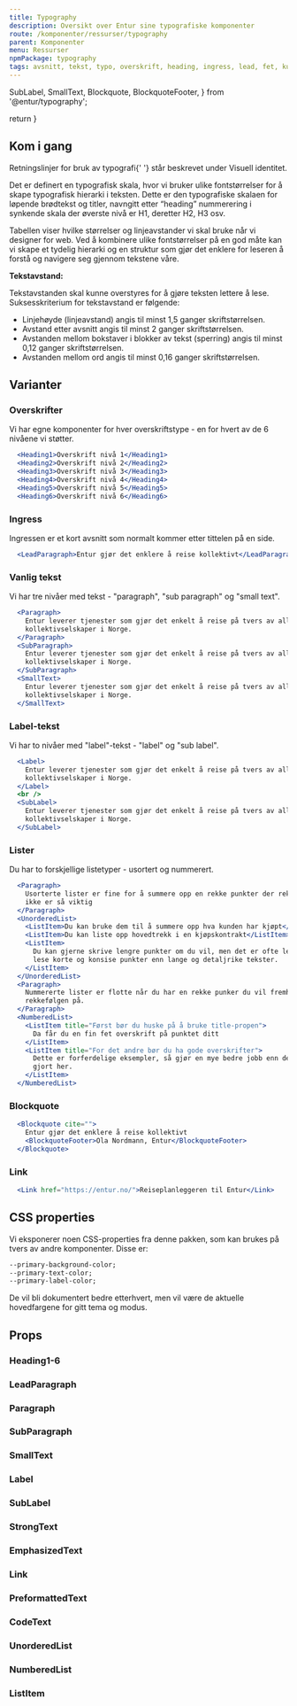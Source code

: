 ```yaml
---
title: Typography
description: Oversikt over Entur sine typografiske komponenter
route: /komponenter/ressurser/typography
parent: Komponenter
menu: Ressurser
npmPackage: typography
tags: avsnitt, tekst, typo, overskrift, heading, ingress, lead, fet, kursiv, link, sitat, blockquote
---
```


  SubLabel,
  SmallText,
  Blockquote,
  BlockquoteFooter,
} from '@entur/typography';

  return <SEO title={props.pageContext.frontmatter.title} description={props.pageContext.frontmatter.description} pathname={props.pageContext.frontmatter.route} />
}

<PageHeader />

## Kom i gang

<LinkText as={Link} to="/identitet/verktoykassen/typografi">Retningslinjer for bruk av typografi</LinkText>{' '}
står beskrevet under Visuell identitet.

Det er definert en typografisk skala, hvor vi bruker ulike fontstørrelser for å skape typografisk hierarki i teksten. Dette er den typografiske skalaen for løpende brødtekst og titler, navngitt etter “heading” nummerering i synkende skala der øverste nivå er H1, deretter H2, H3 osv.

Tabellen viser hvilke størrelser og linjeavstander vi skal bruke når vi designer for web. Ved å kombinere ulike fontstørrelser på en god måte kan vi skape et tydelig hierarki og en struktur som gjør det enklere for leseren å forstå og navigere seg gjennom tekstene våre.

**Tekstavstand:**

Tekstavstanden skal kunne overstyres for å gjøre teksten lettere å lese. Suksesskriterium for tekstavstand er følgende:

- Linjehøyde (linjeavstand) angis til minst 1,5 ganger skriftstørrelsen.
- Avstand etter avsnitt angis til minst 2 ganger skriftstørrelsen.
- Avstanden mellom bokstaver i blokker av tekst (sperring) angis til minst 0,12 ganger skriftstørrelsen.
- Avstanden mellom ord angis til minst 0,16 ganger skriftstørrelsen.

## Varianter

### Overskrifter

Vi har egne komponenter for hver overskriftstype - en for hvert av de 6 nivåene vi støtter.

```jsx
  <Heading1>Overskrift nivå 1</Heading1>
  <Heading2>Overskrift nivå 2</Heading2>
  <Heading3>Overskrift nivå 3</Heading3>
  <Heading4>Overskrift nivå 4</Heading4>
  <Heading5>Overskrift nivå 5</Heading5>
  <Heading6>Overskrift nivå 6</Heading6>
```

### Ingress

Ingressen er et kort avsnitt som normalt kommer etter tittelen på en side.

```jsx
  <LeadParagraph>Entur gjør det enklere å reise kollektivt</LeadParagraph>
```

### Vanlig tekst

Vi har tre nivåer med tekst - "paragraph", "sub paragraph" og "small text".

```jsx
  <Paragraph>
    Entur leverer tjenester som gjør det enkelt å reise på tvers av alle
    kollektivselskaper i Norge.
  </Paragraph>
  <SubParagraph>
    Entur leverer tjenester som gjør det enkelt å reise på tvers av alle
    kollektivselskaper i Norge.
  </SubParagraph>
  <SmallText>
    Entur leverer tjenester som gjør det enkelt å reise på tvers av alle
    kollektivselskaper i Norge.
  </SmallText>
```

### Label-tekst

Vi har to nivåer med "label"-tekst - "label" og "sub label".

```jsx
  <Label>
    Entur leverer tjenester som gjør det enkelt å reise på tvers av alle
    kollektivselskaper i Norge.
  </Label>
  <br />
  <SubLabel>
    Entur leverer tjenester som gjør det enkelt å reise på tvers av alle
    kollektivselskaper i Norge.
  </SubLabel>
```

### Lister

Du har to forskjellige listetyper - usortert og nummerert.

```jsx
  <Paragraph>
    Usorterte lister er fine for å summere opp en rekke punkter der rekkefølgen
    ikke er så viktig
  </Paragraph>
  <UnorderedList>
    <ListItem>Du kan bruke dem til å summere opp hva kunden har kjøpt</ListItem>
    <ListItem>Du kan liste opp hovedtrekk i en kjøpskontrakt</ListItem>
    <ListItem>
      Du kan gjerne skrive lengre punkter om du vil, men det er ofte lettere å
      lese korte og konsise punkter enn lange og detaljrike tekster.
    </ListItem>
  </UnorderedList>
  <Paragraph>
    Nummererte lister er flotte når du har en rekke punker du vil fremheve
    rekkefølgen på.
  </Paragraph>
  <NumberedList>
    <ListItem title="Først bør du huske på å bruke title-propen">
      Da får du en fin fet overskrift på punktet ditt
    </ListItem>
    <ListItem title="For det andre bør du ha gode overskrifter">
      Dette er forferdelige eksempler, så gjør en mye bedre jobb enn det vi har
      gjort her.
    </ListItem>
  </NumberedList>
```

### Blockquote

```jsx
  <Blockquote cite="">
    Entur gjør det enklere å reise kollektivt
    <BlockquoteFooter>Ola Nordmann, Entur</BlockquoteFooter>
  </Blockquote>
```

### Link

```jsx
  <Link href="https://entur.no/">Reiseplanleggeren til Entur</Link>
```

## CSS properties

Vi eksponerer noen CSS-properties fra denne pakken, som kan brukes på tvers av andre komponenter. Disse er:

```css
--primary-background-color;
--primary-text-color;
--primary-label-color;
```

De vil bli dokumentert bedre etterhvert, men vil være de aktuelle hovedfargene for gitt tema og modus.

## Props

### Heading1-6

<ImportStatement imports="Heading1, Heading2, Heading3, Heading4, Heading5, Heading6" packageName={props.pageContext.frontmatter.npmPackage} />
<Props componentName="Heading1" />

### LeadParagraph

<ImportStatement imports="LeadParagraph" packageName={props.pageContext.frontmatter.npmPackage} />
<Props componentName="LeadParagraph" />

### Paragraph

<ImportStatement imports="Paragraph" packageName={props.pageContext.frontmatter.npmPackage} />
<Props componentName="Paragraph" />

### SubParagraph

<ImportStatement imports="SubParagraph" packageName={props.pageContext.frontmatter.npmPackage} />
<Props componentName="SubParagraph" />

### SmallText

<ImportStatement imports="SmallText" packageName={props.pageContext.frontmatter.npmPackage} />
<Props componentName="SmallText" />

### Label

<ImportStatement imports="Label" packageName={props.pageContext.frontmatter.npmPackage} />
<Props componentName="Label" />

### SubLabel

<ImportStatement imports="SubLabel" packageName={props.pageContext.frontmatter.npmPackage} />
<Props componentName="SubLabel" />

### StrongText

<ImportStatement imports="StrongText" packageName={props.pageContext.frontmatter.npmPackage} />
<Props componentName="StrongText" />

### EmphasizedText

<ImportStatement imports="EmphasizedText" packageName={props.pageContext.frontmatter.npmPackage} />
<Props componentName="EmphasizedText" />

### Link

<ImportStatement imports="Link" packageName={props.pageContext.frontmatter.npmPackage} />
<Props componentName="Link" />

### PreformattedText

<ImportStatement imports="PreformattedText" packageName={props.pageContext.frontmatter.npmPackage} />
<Props componentName="PreformattedText" />

### CodeText

<ImportStatement imports="CodeText" packageName={props.pageContext.frontmatter.npmPackage} />
<Props componentName="CodeText" />

### UnorderedList

<ImportStatement imports="UnorderedList" packageName={props.pageContext.frontmatter.npmPackage} />
<Props componentName="UnorderedList" />

### NumberedList

<ImportStatement imports="NumberedList" packageName={props.pageContext.frontmatter.npmPackage} />
<Props componentName="NumberedList" />

### ListItem

<ImportStatement imports="ListItem" packageName={props.pageContext.frontmatter.npmPackage} />
<Props componentName="ListItem" />
